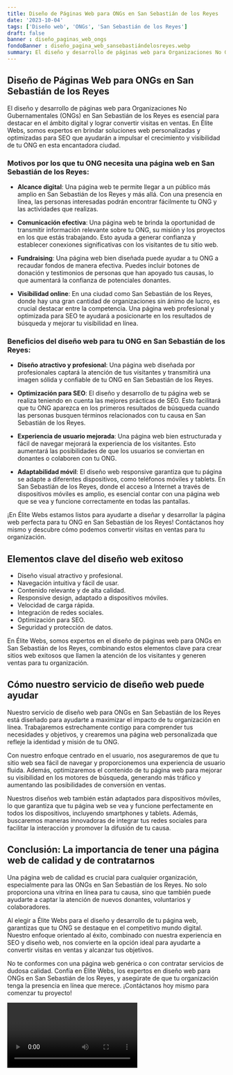 ```yaml
---
title: Diseño de Páginas Web para ONGs en San Sebastián de los Reyes
date: '2023-10-04'
tags: ['Diseño web', 'ONGs', 'San Sebastián de los Reyes']
draft: false
banner : diseño_paginas_web_ongs
fondoBanner : diseño_pagina_web_sansebastiándelosreyes.webp
summary: El diseño y desarrollo de páginas web para Organizaciones No Gubernamentales (ONGs) en San Sebastián de los Reyes es esencial para destacar en el ámbito digital y lograr convertir visitas en ventas. En Élite Webs, somos expertos en brindar soluciones web personalizadas y optimizadas para SEO que ayudarán a impulsar el crecimiento y visibilidad de tu ONG en esta encantadora ciudad.
---
```


## Diseño de Páginas Web para ONGs en San Sebastián de los Reyes

El diseño y desarrollo de páginas web para Organizaciones No Gubernamentales (ONGs) en San Sebastián de los Reyes es esencial para destacar en el ámbito digital y lograr convertir visitas en ventas. En Élite Webs, somos expertos en brindar soluciones web personalizadas y optimizadas para SEO que ayudarán a impulsar el crecimiento y visibilidad de tu ONG en esta encantadora ciudad.

### Motivos por los que tu ONG necesita una página web en San Sebastián de los Reyes:

- **Alcance digital**: Una página web te permite llegar a un público más amplio en San Sebastián de los Reyes y más allá. Con una presencia en línea, las personas interesadas podrán encontrar fácilmente tu ONG y las actividades que realizas.

- **Comunicación efectiva**: Una página web te brinda la oportunidad de transmitir información relevante sobre tu ONG, su misión y los proyectos en los que estás trabajando. Esto ayuda a generar confianza y establecer conexiones significativas con los visitantes de tu sitio web.

- **Fundraising**: Una página web bien diseñada puede ayudar a tu ONG a recaudar fondos de manera efectiva. Puedes incluir botones de donación y testimonios de personas que han apoyado tus causas, lo que aumentará la confianza de potenciales donantes.

- **Visibilidad online**: En una ciudad como San Sebastián de los Reyes, donde hay una gran cantidad de organizaciones sin ánimo de lucro, es crucial destacar entre la competencia. Una página web profesional y optimizada para SEO te ayudará a posicionarte en los resultados de búsqueda y mejorar tu visibilidad en línea.

### Beneficios del diseño web para tu ONG en San Sebastián de los Reyes:

- **Diseño atractivo y profesional**: Una página web diseñada por profesionales captará la atención de tus visitantes y transmitirá una imagen sólida y confiable de tu ONG en San Sebastián de los Reyes.

- **Optimización para SEO**: El diseño y desarrollo de tu página web se realiza teniendo en cuenta las mejores prácticas de SEO. Esto facilitará que tu ONG aparezca en los primeros resultados de búsqueda cuando las personas busquen términos relacionados con tu causa en San Sebastián de los Reyes.

- **Experiencia de usuario mejorada**: Una página web bien estructurada y fácil de navegar mejorará la experiencia de los visitantes. Esto aumentará las posibilidades de que los usuarios se conviertan en donantes o colaboren con tu ONG.

- **Adaptabilidad móvil**: El diseño web responsive garantiza que tu página se adapte a diferentes dispositivos, como teléfonos móviles y tablets. En San Sebastián de los Reyes, donde el acceso a Internet a través de dispositivos móviles es amplio, es esencial contar con una página web que se vea y funcione correctamente en todas las pantallas.

¡En Élite Webs estamos listos para ayudarte a diseñar y desarrollar la página web perfecta para tu ONG en San Sebastián de los Reyes! Contáctanos hoy mismo y descubre cómo podemos convertir visitas en ventas para tu organización.

<GifSeo />

<Cta />

## Elementos clave del diseño web exitoso

- Diseño visual atractivo y profesional.
- Navegación intuitiva y fácil de usar.
- Contenido relevante y de alta calidad.
- Responsive design, adaptado a dispositivos móviles.
- Velocidad de carga rápida.
- Integración de redes sociales.
- Optimización para SEO.
- Seguridad y protección de datos.

En Élite Webs, somos expertos en el diseño de páginas web para ONGs en San Sebastián de los Reyes, combinando estos elementos clave para crear sitios web exitosos que llamen la atención de los visitantes y generen ventas para tu organización.

## Cómo nuestro servicio de diseño web puede ayudar

Nuestro servicio de diseño web para ONGs en San Sebastián de los Reyes está diseñado para ayudarte a maximizar el impacto de tu organización en línea. Trabajaremos estrechamente contigo para comprender tus necesidades y objetivos, y crearemos una página web personalizada que refleje la identidad y misión de tu ONG.

Con nuestro enfoque centrado en el usuario, nos aseguraremos de que tu sitio web sea fácil de navegar y proporcionemos una experiencia de usuario fluida. Además, optimizaremos el contenido de tu página web para mejorar su visibilidad en los motores de búsqueda, generando más tráfico y aumentando las posibilidades de conversión en ventas.

Nuestros diseños web también están adaptados para dispositivos móviles, lo que garantiza que tu página web se vea y funcione perfectamente en todos los dispositivos, incluyendo smartphones y tablets. Además, buscaremos maneras innovadoras de integrar tus redes sociales para facilitar la interacción y promover la difusión de tu causa.

## Conclusión: La importancia de tener una página web de calidad y de contratarnos

Una página web de calidad es crucial para cualquier organización, especialmente para las ONGs en San Sebastián de los Reyes. No solo proporciona una vitrina en línea para tu causa, sino que también puede ayudarte a captar la atención de nuevos donantes, voluntarios y colaboradores.

Al elegir a Élite Webs para el diseño y desarrollo de tu página web, garantizas que tu ONG se destaque en el competitivo mundo digital. Nuestro enfoque orientado al éxito, combinado con nuestra experiencia en SEO y diseño web, nos convierte en la opción ideal para ayudarte a convertir visitas en ventas y alcanzar tus objetivos.

No te conformes con una página web genérica o con contratar servicios de dudosa calidad. Confía en Élite Webs, los expertos en diseño web para ONGs en San Sebastián de los Reyes, y asegúrate de que tu organización tenga la presencia en línea que merece. ¡Contáctanos hoy mismo para comenzar tu proyecto!

<Video />

<CtaBot job='ONGs' city='San Sebastián de los Reyes'/>

<Gmaps query='San Sebastián de los Reyes+españa+maps' />
